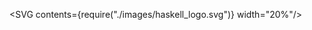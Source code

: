

<SVG contents={require("./images/haskell_logo.svg")} width="20%"/>
<Title contents="Applicative Functors"/>

```haskell
just42 = (+) <$> Just 1 <*> Just 41
```

---

## Table of contents

- Introduction
- Applicative Functors
- Exercises

---

## Introduction

- Last time: Functors
- Today: Applicative (Functors)
- Fun fact: concept comes from comp sci, not CT

---

## Introduction

- Quick recap:

```haskell
fmap :: Functor f => (a -> b) -> (f a -> f b)
```

- map: *upgrades* function of 1 arg
- What if we try mapping function with >1 args?

```notes
Reminder that every function is curried in Haskell
```

---

## Introduction

<Steps>

```haskell
type String = [Char]

(++) :: [a] -> [a] -> [a]

(<$>) :: Functor f => (a -> b) -> f a -> f b


whatNow :: _  -- what type?
whatNow = (++) <$> Just "abc"
```

```haskell
type String = [Char]

(++) :: [a] -> [a] -> [a]

(<$>) :: Functor f => (a -> b) -> f a -> f b


whatNow :: Maybe (String -> String)
whatNow = (++) <$> Just "abc"
```

</Steps>

---

## Introduction

```haskell
whatNow :: Maybe (String -> String)
```

- fmap: types do not line up
- Pattern match needed before applying function
- &#x2192; new function needed

```notes
- Right now, we would need to pattern match on the Maybe before applying the function
- It would be nice if we could keep applying a function of multiple args, 1 by 1, generically
- However, with fmap this is not possible (types do not line up)
- This requires a new function, provided by Applicative
```

---

```haskell Applicative typeclass
class Functor f => Applicative (f :: Type -> Type) where
  pure :: a -> f a

  (<*>) :: f (a -> b) -> f a -> f b

  (*>) :: f a -> f b -> f b

  (<*) :: f a -> f b -> f a

  liftA2 :: (a -> b -> c) -> f a -> f b -> f c

  {-# MINIMAL pure, ((<*>) | liftA2) #-}
----
1:12 > Applicative functor typeclass
1:4,12 > Most used part
1[2:4] > Applicative requires f to be a Functor
2 > pure = generic "wrapping/boxing/inject" function
4 > (<*>) = apply operator
6,8 > (<*) and (*>): sequencing of operations
10 > liftA2 = "similar" to fmap in signature
```

```notes
- in other languages, pure is sometimes separated into it's own "typeclass"
- <*>, *> and <* are all used for sequencing
- liftA2 = f <$> arg1 <*> arg2
```

---

```haskell Some example instances
data Identity a = Identity a

instance Applicative Identity where
  pure = Identity

  Identity f <*> Identity a = Identity $ f a


data Maybe a = Just a | Nothing

instance Applicative Maybe where
  pure = Just

  Just f <*> Just a = Just $ f a
  _ <*> _ = Nothing


data Either a b = Left a | Right b

instance Applicative (Either a) where
  pure = Right

  Right f <*> Right a = Right $ f a
  Left a <*> _ = Left a
  _ <*> Left a = Left a


-- provided as library: http://hackage.haskell.org/package/Validation
data Validation e a = Failure e | Success a

instance Semigroup e => Applicative (Validation e) where
  pure = Success

  Failure e1 <*> Failure e2 = Failure $ e1 <> e2
  Failure e <*> _ = Failure e
  _ <*> Failure e = Failure e
  Success f <*> Success a = Success $ f a

-- and many more instances (functions, parsers, IO, ...)
-- hint: ":i Applicative" in REPL
----
1:6 > Identity: no-op effect
9:15 > Maybe: chain expressions until first Nothing
18:25 > Either: chain until first Left error value
28:40 > Validation: keep chaining, combine errors
```

```notes
This assumes functor instances have already been defined somewhere else.
```

---

## Examples

```haskell
-- what does the following return?
example1 :: Maybe Int
example1 = pure 5
-- vs:
example2 :: Either a Int
example2 = pure 5
```

```notes
pure normally doesn't require type signature, inferred from the rest
```

---

## Examples

```haskell
-- what do the following examples contain?
example3 = Nothing <*> Nothing
example4 = Nothing <*> Just 5
example5 = Just (+ 1) <*> Nothing
example6 = Just (+ 1) <*> Just 41

example7 = (+) <$> Nothing <*> Just 41
example8 = (+) <$> Just 41 <*> Nothing
example9 = (+) <$> Just 1 <*> Just 41
-- You could use liftA2 in last 3 examples also.
```

---

## Applicative

- allows composing/sequencing of expressions
- depending on the type, can have certain *effects*
- &#x2192; `f` represents an *effect context*

```notes
- Effects is a better term for side effects, since we actively take measures to control them
- Effects can be pure/non-pure, depending on the type
```

```notes
Best to go back and forth between examples and this for clarification
```

---

```haskell Validation example
newtype Age = Age Int

newtype Name = Name String

data Person = Person Name Age


validateAge :: Int -> Maybe Age
validateAge years
  | years == 0 = Nothing
  | otherwise = Just $ Age years

validateName :: String -> Maybe Name
validateName name
  | length name == 0 = Nothing
  | otherwise = Just $ Name name

validatePerson :: String -> Int -> Maybe Person
validatePerson name years =
  Person <$> validateName name <*> validateAge age


data PersonError = InvalidAge Int | InvalidName String

validateAge2 :: Int -> Either PersonError Age
validateAge2 years
  | years == 0 = Left $ InvalidAge years
  | otherwise = Right $ Age years

validateName2 :: String -> Either PersonError Name
validateName2 name
  | years == 0 = Left $ InvalidName name
  | otherwise = Right $ Name name

validatePerson2 :: String -> Int -> Either PersonError Person
validatePerson2 name years =
  Person <$> validateName2 name <*> validateAge2 years
----
1:5 > Some data types
8:11 > Validating age
13:16 > Validating name
18:20 > Combining validations
8:20 > Validation using Maybe
23 > An error data type
25:28 > Validating age
30:33 > Validating name
35:37 > Combining validations
23:37 > Validation using Either
20,37 > Look at similarities
```

---

## Examples in the ecosystem

- [Validation](http://hackage.haskell.org/package/Validation)
- [megaparsec](http://hackage.haskell.org/package/megaparsec)
- [optparse-applicative](http://hackage.haskell.org/package/optparse-applicative)
- [Haxl](http://hackage.haskell.org/package/haxl)
- ...

---

## A different perspective

```haskell
(<*>) :: Applicative f => f (a -> b) -> f a -> f b
```

- Everything known 'statically' upfront
- &#x2192; extra optimizations possible
- Important difference with Monad

```notes
Difference will be explained more next time when we also have seen monads
```

---

```haskell optparse-applicative example
module Main ( main ) where

import Options.Applicative
import Data.List ( intercalate )
import Data.Text ( Text )
import qualified Data.Text as T


type Message = Text
data AddMode = All | Patch
data PushMode = Normal | Force

data GitAction
  = Add [FilePath] AddMode
  | Commit Message
  | Push PushMode
  -- rest is left as an exercise to the reader 😉


parser :: Parser GitAction
parser = hsubparser $ addCmd <> commitCmd <> pushCmd where
  addCmd = command "add" $ info addParser addDesc
  commitCmd = command "commit" $ info commitParser commitDesc
  pushCmd = command "push" $ info pushParser pushDesc

  addParser = Add <$> some (argument str addHelp)
                  <*> flag All Patch patchHelp
  commitParser = Commit <$> argument str commitHelp
  pushParser = Push <$> flag Normal Force pushHelp

  addDesc = fullDesc <> progDesc "Stages files before committing."
  commitDesc = fullDesc <> progDesc "Commit a set of staged files."
  pushDesc = fullDesc <> progDesc "Push files to repository."

  addHelp = metavar "FILES"
         <> help "FILES to stage"
  patchHelp = long "patch"
           <> short 'p'
           <> help "Flag for adding patches"
  commitHelp = metavar "MESSAGE"
            <> help "Message to add to the commit message"
  pushHelp = long "force"
          <> short 'f'
          <> help "Flag for force pushing"

main :: IO ()
main = customExecParser parserPrefs parserInfo >>= handleAction
  where desc = fullDesc
            <> progDesc "Git CLI interface, in Haskell"
            <> briefDesc
        parserPrefs = prefs $ showHelpOnError <> showHelpOnEmpty
        parserInfo = info (parser <**> helper) desc

handleAction :: GitAction -> IO ()
handleAction x = case x of
  Add files mode ->
    case mode of
      All -> do
        putStrLn "Adding the following files:"
        putStrLn $ intercalate "\\n" files
      Patch -> do
        putStrLn "Adding the following files interactively:"
        putStrLn $ intercalate "\\n" files
  Commit msg -> putStrLn $ "Making commit with message: " <> T.unpack msg
  Push Normal -> putStrLn "Pushing to repo"
  Push Force -> putStrLn "Force pushing to repo"
----
1:6 > Module definition + imports
9:17 > Data types representing actions our program supports
20:21 > Our parser can take 3 possible alternative paths
22:24 > Definition of the sub commands
26:29 > Using applicative notation to define the parsers
31:34 > Providing information to the library so it knows how to render help message
35:44 > Providing information to the library so it knows how to render subcommand help messages
44:52 > Hook up parser to main
54:66 > Actual handling of the actions
```

---

```bash Usage in terminal
$ gitinhaskell-exe
Usage: gitinhaskell-exe COMMAND
  Git CLI interface, in Haskell

Available options:
  -h,--help                Show this help text

Available commands:
  add                      Stages files before committing.
  commit                   Commit a set of staged files.
  push                     Push files to repository.


$ gitinhaskell-exe add
Usage: gitinhaskell-exe add FILES [-p|--patch]
  Stages files before committing.

Available options:
  FILES                    FILES to stage
  -p,--patch               Flag for adding patches


$ gitinhaskell-exe -- add -p a b c
Adding the following files interactively:
a
b
c


$ gitinhaskell-exe -- commit
Usage: gitinhaskell-exe commit MESSAGE
  Commit a set of staged files.

Available options:
  MESSAGE                  Message to add to the commit message


$ gitinhaskell-exe commit "My message here"
Making commit with message: My message here
----
1:11 > No args provided
14:20 > Add provided with no args
23:27 > Correct usage of args (with -p)
30:36 > Incorrect usage of commit
38:39 > Correct usage of commit
```

---

```haskell sequenceA example
files :: [FilePath]
files = ["Foo.hs", "Bar.hs", "Baz.hs", "Quux.hs"]

actions :: [IO Text]
actions = map readFile files

readAllAction :: IO [Text]
readAllAction = sequenceA actions
-- NOTE: sequenceA :: (Traversable t, Applicative f)
--                 => t (f a) -> f (t a)

main :: IO ()
main = do
  contents <- readAllAction
  _  -- do stuff with [Text]..

----
1:2 > Some input files
4:5 > Processing of files
7:10 > sequenceA can "flip" layers, generically
12:16 > Usage
```

```notes
Or just:

main = do
  contents <- traverse readFile files
  _ -- ...
```

---

## Conclusion

- Powerful abstraction for composing expressions
- Looks very similar to normal function application
- Allows abstracting over _effects_


---

## Next time

- Monads

---

## Links

- [Control.Applicative](http://hackage.haskell.org/package/base-4.12.0.0/docs/Control-Applicative.html)
- [haskell wiki](https://en.wikibooks.org/wiki/Haskell/Applicative_functors)
- [Haxl talk](https://www.youtube.com/watch?v=bvgUTS0pX1k)

---

## Extra: Applicative laws

1. Functor laws must hold
2. `identity`: pure id <\*> v = v
3. `homomorphism`: pure f <\*> pure x = pure (f x)
4. `interchange`: u <\*> pure y = pure ($ y) <\*> u
5. `composition`: pure (.) <\*> u <\*> v <\*> w = u <\*> (v <\*> w)

